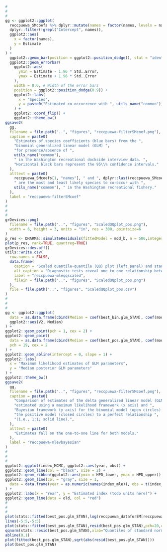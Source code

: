 
```r
#
#
#
gg <- ggplot2::ggplot(
  reccpuewa_SMcoefs %>% dplyr::mutate(names = factor(names, levels = names[order(Estimate)])) %>% 
  dplyr::filter(!grepl("Intercept", names)),
  ggplot2::aes(
    x = factor(names),
    y = Estimate
  )
) +
  ggplot2::geom_bar(position = ggplot2::position_dodge(), stat = "identity", fill = "blue") +
  ggplot2::geom_errorbar(
    ggplot2::aes(
      ymin = Estimate - 1.96 * Std..Error,
      ymax = Estimate + 1.96 * Std..Error
    ),
    width = 0.6, # Width of the error bars
    position = ggplot2::position_dodge(0.9)) +
    ggplot2::labs(
      x = "Species",
      y = paste0("Estimated co-occurrence with ", utils_name("common"))
    ) +
    ggplot2::coord_flip() +
    ggplot2::theme_bw()
ggsave2(
  gg,
  filename = file.path("..", "figures", "reccpuewa-filterSMcoef.png"),
  caption = paste0(
    "Estimates of species coefficients (blue bars) from the ",
    "binomial generalized linear model (GLM) ",
    "for presence/absence of ",
    utils_name("common"),
    " in the Washington recreational dockside interview data. ",
    "Horizontal black bars represent the 95\\% confidence intervals."
  ),
  alttext = paste0(
    reccpuewa_SMcoefs[1, "names"], " and ", dplyr::last(reccpuewa_SMcoefs[["names"]]),
    " are the most and least likely species to co-occur with ",
    utils_name("common"), " in the Washington recreational fishery."
  ),
  label = "reccpuewa-filterSMcoef"
)
#
#
#
grDevices::png(
  filename = file.path("..", "figures", "ScaledQQplot_pos.png"),
  width = 6, height = 3, units = "in", res = 300, pointsize=6
)
p_res <- DHARMa::simulateResiduals(fittedModel = mod_b, n = 500,integerResponse = T) # had to reduce n in order to run, hitting memory limit
plot(p_res, rank=TRUE, quantreg=TRUE)
grDevices::dev.off()
utils::write.csv(
  row.names = FALSE,
  data.frame(
    caption = "Scaled quantile-quantile (QQ) plot (left panel) and standardized residuals versus rank transformed model predictions (right panel) for the binomial response model fit using maximum likelihood for the Washington recreational index.",
    alt_caption = "Diagnostic tests reveal one to one relationship between expected and observed residuals.",
    label = "reccpuewa-mleqqscaled",
    filein = file.path("..", "figures", "ScaledQQplot_pos.png")
  ),
  file = file.path("..", "figures", "ScaledQQplot_pos.csv")
)
#
#
#
gg <- ggplot2::ggplot(
  data = as.data.frame(cbind(Median = coef(best_bin.glm_STAN), coef(mod_b))),
  ggplot2::aes(V2, Median)
) +
ggplot2::geom_point(pch = 1, cex = 2) +
ggplot2::geom_point(
  data = as.data.frame(cbind(Median = coef(best_pos.glm_STAN), coef(mod_l))),
  pch = 19, cex = 2
) +
ggplot2::geom_abline(intercept = 0, slope = 1) +
ggplot2::labs(
  x = "Maximum likelihood estimates of GLM parameters",
  y = "Median posterior GLM parameters"
) +
ggplot2::theme_bw()
ggsave2(
  gg,
  filename = file.path("..", "figures", "reccpuewa-filterSMcoef.png"),
  caption = paste0(
    "Comparison of estimates of the delta generalized linear model (GLM) ",
    "estimated using a maximum likelihood framework (x axis) and ",
    "Bayesian framework (y axis) for the binomial model (open circles) and ",
    "the positive model (closed circles) to a perfect relationship ",
    "(i.e., 1:1; solid line).",
  ),
  alttext = paste0(
    "Estimates fall on the one-to-one line for both models."
  ),
  label = "reccpuewa-mlevbayesian"
)
#
#
#
ggplot2::ggplot(index_MCMC, ggplot2::aes(year, obs)) +
ggplot2::geom_line(col = "black", size = 2) +
ggplot2::geom_ribbon(ggplot2::aes(ymin = HPD_lower, ymax = HPD_upper)) +
ggplot2::geom_line(col = "gray", size = 1,
  data = data.frame(year = as.numeric(names(index_mle)), obs = t(index_mle))
) +
ggplot2::labs(x = "Year", y = "Estimated index (todo units here)") +
ggplot2::geom_line(data = old, col = "red")
#
#
#
plot(stats::fitted(best_pos.glm_STAN),log(reccpuewa_dataforEM[reccpuewa_dataforEM[[colresponse]] > 0, "cpue"]),xlim=c(-5,2),ylim=c(-5,2),xlab="Expected value",ylab="ln(CPUE)")
lines(-5:5,-5:5)
plot(stats::fitted(best_pos.glm_STAN),resid(best_pos.glm_STAN),pch=20,cex=0.8,abline(0,0))
qqnorm(stats::resid(best_pos.glm_STAN),xlab="Quantiles of standard normal distribution",ylab="Residuals",xlim=c(-4,4),ylim=c(-4,4))
abline(0,1)
plot(fitted(best_pos.glm_STAN),sqrt(abs(resid(best_pos.glm_STAN))))
plot(best_pos.glm_STAN)
```

